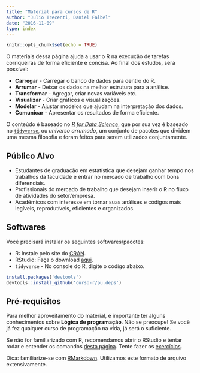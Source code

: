 ```yaml
---
title: "Material para cursos de R"
author: "Julio Trecenti, Daniel Falbel"
date: "2016-11-09"
type: index
---
```


```r
knitr::opts_chunk$set(echo = TRUE)
```

O materiais dessa página ajuda a usar o R na execução de tarefas
corriqueiras de forma eficiente e concisa. Ao final dos estudos, será possível:

- **Carregar** - Carregar o banco de dados para dentro do R. 
- **Arrumar** - Deixar os dados na melhor estrutura para a análise.
- **Transformar** - Agregar, criar novas variáveis etc. 
- **Visualizar** - Criar gráficos e visualizações.
- **Modelar** - Ajustar modelos que ajudam na interpretação dos dados.
- **Comunicar** - Apresentar os resultados de forma eficiente.

O conteúdo é baseado no [*R for Data Science*](http://r4ds.had.co.nz/), que por
sua vez é baseado no [`tidyverse`](http://tidyverse.org/), ou *universo arrumado*,
um conjunto de pacotes que dividem uma mesma filosofia e foram feitos para serem
utilizados conjuntamente.

## Público Alvo

- Estudantes de graduação em estatística que desejam ganhar tempo nos trabalhos da faculdade e entrar no mercado de trabalho com bons diferenciais.
- Profissionais do mercado de trabalho que desejam inserir o R no fluxo de atividades do setor/empresa.
- Acadêmicos com interesse em tornar suas análises e códigos mais legíveis, reprodutíveis, eficientes e organizados.

## Softwares

Você precisará instalar os seguintes softwares/pacotes:

- R: Instale pelo site do [CRAN](https://cloud.r-project.org/).
- RStudio: Faça o download [aqui](https://www.rstudio.com/products/rstudio/download/preview/).
- `tidyverse` - No console do R, digite o código abaixo.

```r
install.packages('devtools')
devtools::install_github('curso-r/pu.deps')
```

## Pré-requisitos

Para melhor aproveitamento do material, é importante ter alguns conhecimentos sobre **Lógica de programação**. Não se preocupe! Se você já fez qualquer curso de programação na vida, já será o suficiente. 

Se não for familiarizado com R, recomendamos abrir o RStudio e tentar rodar e entender os comandos [desta página](http://material.curso-r.com/r-como-calculadora/). Tente
fazer os [exercícios](http://material.curso-r.com/r-como-calculadora/#exercicios).

Dica: familiarize-se com [RMarkdown](http://rmarkdown.rstudio.com/lesson-1.html). Utilizamos este formato de arquivo extensivamente.
